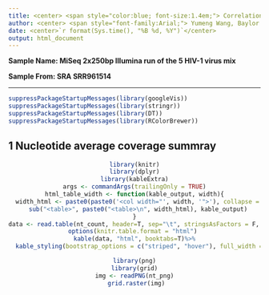 ```yaml
---
title: <center> <span style="color:blue; font-size:1.4em;"> Correlation Between Coverage and Sequence Content </span> </center>
author: <center> <span style="font-family:Arial;"> Yumeng Wang, Baylor College of Medicine, Houston, TX </span> </center>
date: <center>`r format(Sys.time(), "%B %d, %Y")`</center>
output: html_document
---
```


**Sample Name: MiSeq 2x250bp Illumina run of the 5 HIV-1 virus mix**

**Sample From: SRA SRR961514**

**************************************************

```r
suppressPackageStartupMessages(library(googleVis))
suppressPackageStartupMessages(library(stringr))
suppressPackageStartupMessages(library(DT))
suppressPackageStartupMessages(library(RColorBrewer))
```

## 1  Nucleotide average coverage summray
<center>
```r
library(knitr)
library(dplyr)
library(kableExtra)
args <- commandArgs(trailingOnly = TRUE)
html_table_width <- function(kable_output, width){
  width_html <- paste0(paste0('<col width="', width, '">'), collapse = "\n")
  sub("<table>", paste0("<table>\n", width_html), kable_output)
}
data <- read.table(nt_count, header=T, sep="\t", stringsAsFactors = F, check.names = F)
options(knitr.table.format = "html") 
kable(data, "html", booktabs=T)%>%
  kable_styling(bootstrap_options = c("striped", "hover"), full_width = F)
```
</center>

<center>
```r
library(png)
library(grid)
img <- readPNG(nt_png)
 grid.raster(img)
```
</center>


